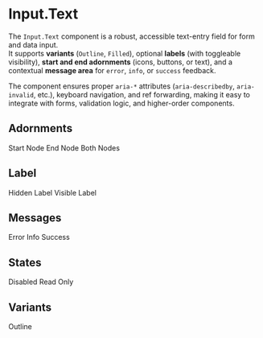 

<Meta of={meta} title="Components/Input.Text" />

# Input.Text

The `Input.Text` component is a robust, accessible text-entry field for form and data input.  
It supports **variants** (`Outline`, `Filled`), optional **labels** (with toggleable visibility), **start and end adornments** (icons, buttons, or text), and a contextual **message area** for `error`, `info`, or `success` feedback.

The component ensures proper `aria-*` attributes (`aria-describedby`, `aria-invalid`, etc.), keyboard navigation, and ref forwarding, making it easy to integrate with forms, validation logic, and higher-order components.

<Canvas of={InputTextStories.Base} />
<Controls of={InputTextStories.Base} sort="requiredFirst" />

## Adornments

<StorybookSection>
  <StorybookExample>
    <Story of={InputTextStories.WithStartNode} />
    <span>Start Node</span>
  </StorybookExample>
  <StorybookExample>
    <Story of={InputTextStories.WithEndNode} />
    <span>End Node</span>
  </StorybookExample>
  <StorybookExample>
    <Story of={InputTextStories.WithBothNodes} />
    <span>Both Nodes</span>
  </StorybookExample>
</StorybookSection>

## Label

<StorybookSection>
  <StorybookExample>
    <Story of={InputTextStories.LabelHidden} />
    <span>Hidden Label</span>
  </StorybookExample>
  <StorybookExample>
    <Story of={InputTextStories.Outline} />
    <span>Visible Label</span>
  </StorybookExample>
</StorybookSection>

## Messages

<StorybookSection>
  <StorybookExample>
    <Story of={InputTextStories.WithErrorMsg} />
    <span>Error</span>
  </StorybookExample>
  <StorybookExample>
    <Story of={InputTextStories.WithInfoMsg} />
    <span>Info</span>
  </StorybookExample>
  <StorybookExample>
    <Story of={InputTextStories.WithSuccessMsg} />
    <span>Success</span>
  </StorybookExample>
</StorybookSection>

## States

<StorybookSection>
  <StorybookExample>
    <Story of={InputTextStories.Disabled} />
    <span>Disabled</span>
  </StorybookExample>
  <StorybookExample>
    <Story of={InputTextStories.ReadOnly} />
    <span>Read Only</span>
  </StorybookExample>
</StorybookSection>

## Variants

<StorybookSection>
  <StorybookExample>
    <Story of={InputTextStories.Outline} />
    <span>Outline</span>
  </StorybookExample>
</StorybookSection>
